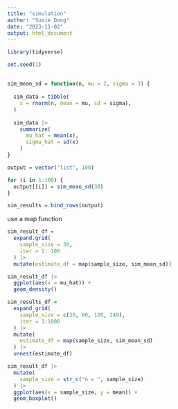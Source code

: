 ```yaml
---
title: "simulation"
author: "Susie Dong"
date: "2023-11-02"
output: html_document
---
```


```r
library(tidyverse)

set.seed(1)
```

## 

```r
sim_mean_sd = function(n, mu = 2, sigma = 3) {
  
  sim_data = tibble(
    x = rnorm(n, mean = mu, sd = sigma),
  )
  
  sim_data |> 
    summarize(
      mu_hat = mean(x),
      sigma_hat = sd(x)
    )
}
```

```r
output = vector("list", 100)

for (i in 1:100) {
  output[[i]] = sim_mean_sd(30)
}

sim_results = bind_rows(output)
```

use a map function

```r
sim_result_df =
  expand.grid(
    sample_size = 30,
    iter = 1: 100
  ) |>
  mutate(estimate_df = map(sample_size, sim_mean_sd))
```


```r
sim_result_df |> 
  ggplot(aes(x = mu_hat)) + 
  geom_density()
```







































```r
sim_results_df = 
  expand_grid(
    sample_size = c(30, 60, 120, 240),
    iter = 1:1000
  ) |> 
  mutate(
    estimate_df = map(sample_size, sim_mean_sd)
  ) |> 
  unnest(estimate_df)

sim_result_df |>
  mutate(
    sample_size = str_c("n = ", sample_size)
  ) |>
  ggplot(aes(x = sample_size, y = mean)) +
  geom_boxplot()

```




